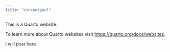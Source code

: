 ```yaml
---
title: "vincentgaul"
---
```


This is a Quarto website.

To learn more about Quarto websites visit <https://quarto.org/docs/websites>.

I will post here
